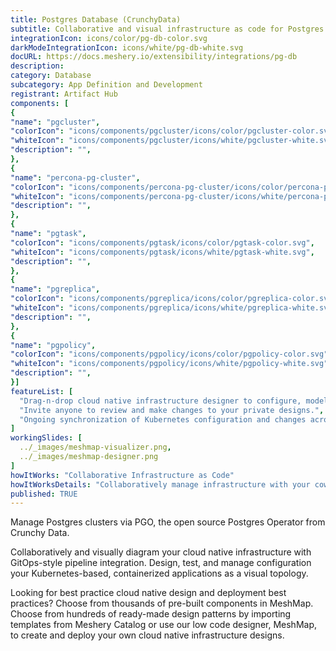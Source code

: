 ```yaml
---
title: Postgres Database (CrunchyData)
subtitle: Collaborative and visual infrastructure as code for Postgres Database (CrunchyData)
integrationIcon: icons/color/pg-db-color.svg
darkModeIntegrationIcon: icons/white/pg-db-white.svg
docURL: https://docs.meshery.io/extensibility/integrations/pg-db
description: 
category: Database
subcategory: App Definition and Development
registrant: Artifact Hub
components: [
{
"name": "pgcluster",
"colorIcon": "icons/components/pgcluster/icons/color/pgcluster-color.svg",
"whiteIcon": "icons/components/pgcluster/icons/white/pgcluster-white.svg",
"description": "",
},
{
"name": "percona-pg-cluster",
"colorIcon": "icons/components/percona-pg-cluster/icons/color/percona-pg-cluster-color.svg",
"whiteIcon": "icons/components/percona-pg-cluster/icons/white/percona-pg-cluster-white.svg",
"description": "",
},
{
"name": "pgtask",
"colorIcon": "icons/components/pgtask/icons/color/pgtask-color.svg",
"whiteIcon": "icons/components/pgtask/icons/white/pgtask-white.svg",
"description": "",
},
{
"name": "pgreplica",
"colorIcon": "icons/components/pgreplica/icons/color/pgreplica-color.svg",
"whiteIcon": "icons/components/pgreplica/icons/white/pgreplica-white.svg",
"description": "",
},
{
"name": "pgpolicy",
"colorIcon": "icons/components/pgpolicy/icons/color/pgpolicy-color.svg",
"whiteIcon": "icons/components/pgpolicy/icons/white/pgpolicy-white.svg",
"description": "",
}]
featureList: [
  "Drag-n-drop cloud native infrastructure designer to configure, model, and deploy your workloads.",
  "Invite anyone to review and make changes to your private designs.",
  "Ongoing synchronization of Kubernetes configuration and changes across any number of clusters."
]
workingSlides: [
  ../_images/meshmap-visualizer.png,
  ../_images/meshmap-designer.png
]
howItWorks: "Collaborative Infrastructure as Code"
howItWorksDetails: "Collaboratively manage infrastructure with your coworkers synchronously sharing the same designs."
published: TRUE
---
```

<p>
Manage Postgres clusters via PGO, the open source Postgres Operator from Crunchy Data.
</p>
<p>
    Collaboratively and visually diagram your cloud native infrastructure with GitOps-style pipeline integration. Design, test, and manage configuration your Kubernetes-based, containerized applications as a visual topology.
</p>
<p>
    Looking for best practice cloud native design and deployment best practices? Choose from thousands of pre-built components in MeshMap. Choose from hundreds of ready-made design patterns by importing templates from Meshery Catalog or use our low code designer, MeshMap, to create and deploy your own cloud native infrastructure designs.
</p>
